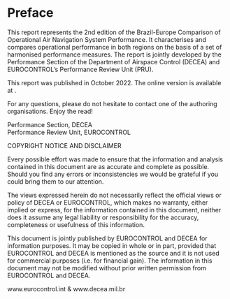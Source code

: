 # Preface {.unnumbered}

This report represents the 2nd edition of the Brazil-Europe Comparison of Operational Air Navigation System Performance.
It characterises and compares operational performance in both regions on the basis of a set of harmonised performance measures. 
The report is jointly developed by the Performance Section of the Department of Airspace Control (DECEA) and EUROCONTROL's Performance Review Unit (PRU).

This report was published in October 2022. 
The online version is available at <ADD FINAL LINK HERE>.

For any questions, please do not hesitate to contact one of the authoring organisations. Enjoy the read!

Performance Section, DECEA
<br>Performance Review Unit, EUROCONTROL

:::{.border}

COPYRIGHT NOTICE AND DISCLAIMER

Every possible effort was made to ensure that the information and analysis contained in this document are as accurate and complete as possible. Should you find any errors or inconsistencies we would be grateful if you could bring them to our attention.

The views expressed herein do not necessarily reflect the official views or policy of DECEA or EUROCONTROL, which makes no warranty, either implied or express, for the information contained in this document, neither does it assume any legal liability or responsibility for the accuracy, completeness or usefulness of this information.

This document is jointly published by EUROCONTROL and DECEA for information purposes. It may be copied in whole or in part, provided that EUROCONTROL and DECEA is mentioned as the source and it is not used for commercial purposes (i.e. for financial gain). The information in this document may not be modified without prior written permission from EUROCONTROL and DECEA.

www.eurocontrol.int & www.decea.mil.br

:::
